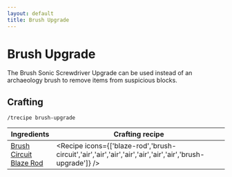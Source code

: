 ```yaml
---
layout: default
title: Brush Upgrade
---
```



Brush Upgrade
===================

The Brush Sonic Screwdriver Upgrade can be used instead of an archaeology brush to remove items from suspicious blocks.

## Crafting

`/trecipe brush-upgrade`

| Ingredients | Crafting recipe |
| ----------- | --------------- |
| [Brush Circuit](/recipes/sonic-circuits/brush-circuit)<br/>[Blaze Rod](https://minecraft.wiki/w/Blaze_Rod) | <Recipe icons={['blaze-rod','brush-circuit','air','air','air','air','air','air','air','brush-upgrade']} /> |
